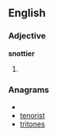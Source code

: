 ==English==

===Adjective===
'''snottier'''

# {{comparative of|[[snotty]]}}

===Anagrams===
* {{alphagram|einorstt}}
* [[tenorist#English|tenorist]]
* [[tritones#English|tritones]]